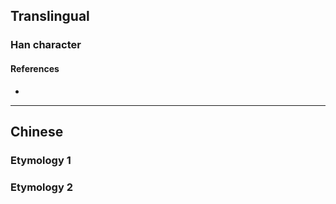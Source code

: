 {{also|合}}
{{character info}}
==Translingual==

===Han character===
{{Han char|rn=66|rad=攴|as=06|sn=10|four=81647|canj=ORYE|ids=⿰合攴}}

====References====
* {{Han ref|kx=0470.080|dkj=13173|dj=0820.140|hdz=21456.050|uh=6546|ud=25926|bh=D1CE|bd=53710}}

----

==Chinese==
{{zh-forms}}
===Etymology 1===
{{zh-see|合|v}}
===Etymology 2===
{{zh-see|洽|v|''(Min Dong)'' to [[be]] [[at]]}}